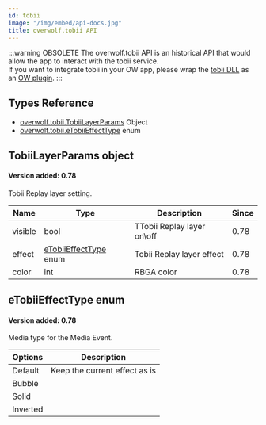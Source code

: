 ```yaml
---
id: tobii
image: "/img/embed/api-docs.jpg"
title: overwolf.tobii API
---
```


:::warning OBSOLETE
The overwolf.tobii API is an historical API that would allow the app to interact with the tobii service.  
If you want to integrate tobii in your OW app, please wrap the [tobii DLL](https://developer.tobii.com/consumer-eye-trackers/core-sdk/) as an [OW plugin](/topics/using-plugins/plugins-overview).
:::

## Types Reference

* [overwolf.tobii.TobiiLayerParams](#tobiilayerparams-object) Object
* [overwolf.tobii.eTobiiEffectType](#etobiieffecttype-enum) enum

## TobiiLayerParams object

#### Version added: 0.78 

Tobii Replay layer setting.

| Name     | Type                                             | Description                  | Since |
|----------| -------------------------------------------------|------------------------------|------ |
| visible  | bool                                             | TTobii Replay layer on\off   | 0.78  |
| effect   | [eTobiiEffectType](#etobiieffecttype-enum) enum  | Tobii Replay layer effect    | 0.78  |
| color    | int                                              | RBGA color                   | 0.78  |

## eTobiiEffectType enum

#### Version added: 0.78 

Media type for the Media Event.

| Options     | Description                   |
|-------------| ------------------------------|
| Default     | Keep the current effect as is |
| Bubble      |                               |
| Solid       |                               |
| Inverted    |                               |

